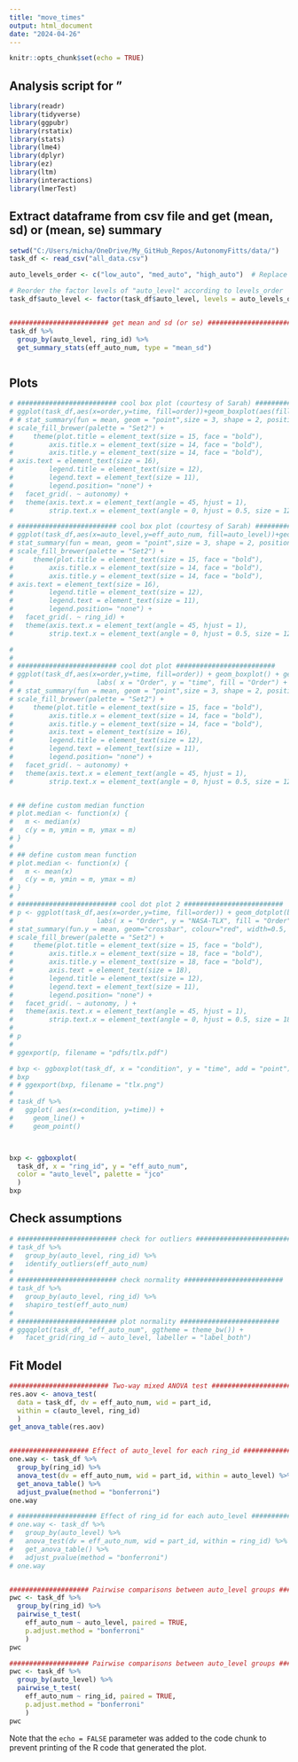 ```yaml
---
title: "move_times"
output: html_document
date: "2024-04-26"
---
```


```r
knitr::opts_chunk$set(echo = TRUE)
```

## Analysis script for "

```r
library(readr)
library(tidyverse)
library(ggpubr)
library(rstatix)
library(stats)
library(lme4)
library(dplyr)
library(ez)
library(ltm)
library(interactions)
library(lmerTest)
```


## Extract dataframe from csv file and get (mean, sd) or (mean, se) summary

```r

setwd("C:/Users/micha/OneDrive/My_GitHub_Repos/AutonomyFitts/data/")
task_df <- read_csv("all_data.csv")

auto_levels_order <- c("low_auto", "med_auto", "high_auto")  # Replace these with your actual level names

# Reorder the factor levels of "auto_level" according to levels_order
task_df$auto_level <- factor(task_df$auto_level, levels = auto_levels_order)


######################### get mean and sd (or se) ######################### 
task_df %>%
  group_by(auto_level, ring_id) %>%
  get_summary_stats(eff_auto_num, type = "mean_sd")



```

## Plots

```r

# ######################### cool box plot (courtesy of Sarah) #########################
# ggplot(task_df,aes(x=order,y=time, fill=order))+geom_boxplot(aes(fill=order)) + labs( x = "Order", y = "time", fill = "Order") +   theme_minimal() +
# # stat_summary(fun = mean, geom = "point",size = 3, shape = 2, position = position_dodge(0.75), show.legend = FALSE) +
# scale_fill_brewer(palette = "Set2") +
#     theme(plot.title = element_text(size = 15, face = "bold"),
#         axis.title.x = element_text(size = 14, face = "bold"),
#         axis.title.y = element_text(size = 14, face = "bold"),
# axis.text = element_text(size = 16),
#         legend.title = element_text(size = 12),
#         legend.text = element_text(size = 11),
#         legend.position= "none") +
#   facet_grid(. ~ autonomy) +
#   theme(axis.text.x = element_text(angle = 45, hjust = 1),
#         strip.text.x = element_text(angle = 0, hjust = 0.5, size = 12), legend.position = "none")

# ######################### cool box plot (courtesy of Sarah) #########################
# ggplot(task_df,aes(x=auto_level,y=eff_auto_num, fill=auto_level))+geom_boxplot(aes(fill=auto_level)) + labs( x = "auto_level", y = "eff_auto_num", fill = "auto_level") +   theme_minimal() +
# stat_summary(fun = mean, geom = "point",size = 3, shape = 2, position = position_dodge(0.75), show.legend = FALSE) +
# scale_fill_brewer(palette = "Set2") +
#     theme(plot.title = element_text(size = 15, face = "bold"),
#         axis.title.x = element_text(size = 14, face = "bold"),
#         axis.title.y = element_text(size = 14, face = "bold"),
# axis.text = element_text(size = 16),
#         legend.title = element_text(size = 12),
#         legend.text = element_text(size = 11),
#         legend.position= "none") +
#   facet_grid(. ~ ring_id) +
#   theme(axis.text.x = element_text(angle = 45, hjust = 1),
#         strip.text.x = element_text(angle = 0, hjust = 0.5, size = 12), legend.position = "none")

# 
# 
# ######################### cool dot plot #########################
# ggplot(task_df,aes(x=order,y=time, fill=order)) + geom_boxplot() + geom_dotplot(binaxis='y', stackdir='center', stackratio=1.5, dotsize=1.2) +
#                     labs( x = "Order", y = "time", fill = "Order") + theme_minimal() +
# # stat_summary(fun = mean, geom = "point",size = 3, shape = 2, position = position_dodge(0.75), show.legend = FALSE) +
# scale_fill_brewer(palette = "Set2") +
#     theme(plot.title = element_text(size = 15, face = "bold"),
#         axis.title.x = element_text(size = 14, face = "bold"),
#         axis.title.y = element_text(size = 14, face = "bold"),
#         axis.text = element_text(size = 16),
#         legend.title = element_text(size = 12),
#         legend.text = element_text(size = 11),
#         legend.position= "none") +
#   facet_grid(. ~ autonomy) +
#   theme(axis.text.x = element_text(angle = 45, hjust = 1),
#         strip.text.x = element_text(angle = 0, hjust = 0.5, size = 12), legend.position = "none")


# ## define custom median function
# plot.median <- function(x) {
#   m <- median(x)
#   c(y = m, ymin = m, ymax = m)
# }
# 
# ## define custom mean function
# plot.median <- function(x) {
#   m <- mean(x)
#   c(y = m, ymin = m, ymax = m)
# }
# 
# ######################### cool dot plot 2 ######################### 
# p <- ggplot(task_df,aes(x=order,y=time, fill=order)) + geom_dotplot(binaxis='y', stackdir='center', stackratio=1.5, dotsize=0.6) + 
#                     labs( x = "Order", y = "NASA-TLX", fill = "Order") + theme_minimal() +
# stat_summary(fun.y = mean, geom="crossbar", colour="red", width=0.5, size=0.5) +
# scale_fill_brewer(palette = "Set2") +
#     theme(plot.title = element_text(size = 15, face = "bold"),
#         axis.title.x = element_text(size = 18, face = "bold"),
#         axis.title.y = element_text(size = 18, face = "bold"),
#         axis.text = element_text(size = 18),
#         legend.title = element_text(size = 12),
#         legend.text = element_text(size = 11),
#         legend.position= "none") +
#   facet_grid(. ~ autonomy, ) +
#   theme(axis.text.x = element_text(angle = 45, hjust = 1),
#         strip.text.x = element_text(angle = 0, hjust = 0.5, size = 18), legend.position = "none")
# 
# p
# 
# ggexport(p, filename = "pdfs/tlx.pdf")

# bxp <- ggboxplot(task_df, x = "condition", y = "time", add = "point")
# bxp
# # ggexport(bxp, filename = "tlx.png")
# 
# task_df %>%
#   ggplot( aes(x=condition, y=time)) +
#     geom_line() +
#     geom_point()



bxp <- ggboxplot(
  task_df, x = "ring_id", y = "eff_auto_num",
  color = "auto_level", palette = "jco"
  )
bxp

```


## Check assumptions

```r

# ######################### check for outliers ######################### 
# task_df %>%
#   group_by(auto_level, ring_id) %>%
#   identify_outliers(eff_auto_num)
# 
# ######################### check normality ######################### 
# task_df %>%
#   group_by(auto_level, ring_id) %>%
#   shapiro_test(eff_auto_num)
# 
# ######################### plot normality ######################### 
# ggqqplot(task_df, "eff_auto_num", ggtheme = theme_bw()) +
#   facet_grid(ring_id ~ auto_level, labeller = "label_both")


```


## Fit Model

```r

######################### Two-way mixed ANOVA test #########################  
res.aov <- anova_test(
  data = task_df, dv = eff_auto_num, wid = part_id,
  within = c(auto_level, ring_id)
  )
get_anova_table(res.aov)


#################### Effect of auto_level for each ring_id #################### 
one.way <- task_df %>%
  group_by(ring_id) %>%
  anova_test(dv = eff_auto_num, wid = part_id, within = auto_level) %>%
  get_anova_table() %>%
  adjust_pvalue(method = "bonferroni")
one.way

# #################### Effect of ring_id for each auto_level #################### 
# one.way <- task_df %>%
#   group_by(auto_level) %>%
#   anova_test(dv = eff_auto_num, wid = part_id, within = ring_id) %>%
#   get_anova_table() %>%
#   adjust_pvalue(method = "bonferroni")
# one.way


#################### Pairwise comparisons between auto_level groups #################### 
pwc <- task_df %>%
  group_by(ring_id) %>%
  pairwise_t_test(
    eff_auto_num ~ auto_level, paired = TRUE,
    p.adjust.method = "bonferroni"
    )
pwc

#################### Pairwise comparisons between auto_level groups #################### 
pwc <- task_df %>%
  group_by(auto_level) %>%
  pairwise_t_test(
    eff_auto_num ~ ring_id, paired = TRUE,
    p.adjust.method = "bonferroni"
    )
pwc

```


Note that the `echo = FALSE` parameter was added to the code chunk to prevent printing of the R code that generated the plot.

